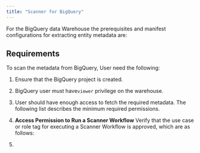 ```yaml
---
title: "Scanner for BigQuery"
---
```


For the BigQuery data Warehouse the prerequisites and manifest configurations for extracting entity metadata are:

## **Requirements**

To scan the metadata from BigQuery, User need the following:

1. Ensure that the BigQuery project is created.

2. BigQuery user must have`viewer` privilege on the warehouse.

3. User should have enough access to fetch the required metadata. The following list describes the minimum required permissions.


4. **Access Permission to Run a Scanner Workflow** Verify that the use case or role tag for executing a Scanner Workflow is approved, which are as follows:

5.